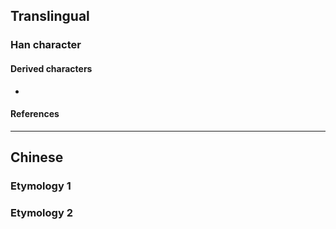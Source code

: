 {{character info}}
==Translingual==

===Han character===
{{Han char|rn=85|rad=水|as=08|sn=11|four=|canj=EAYK|ids=⿰氵旻}}

====Derived characters====
* {{l|mul|[[𮦬]]}}

====References====
{{Han ref|kx=0633.240|dkj=17722|hdz=31649.040|uh=6E02}}

----

==Chinese==

===Etymology 1===
{{zh-see|汶|a}}

===Etymology 2===
{{zh-see|岷|a}}